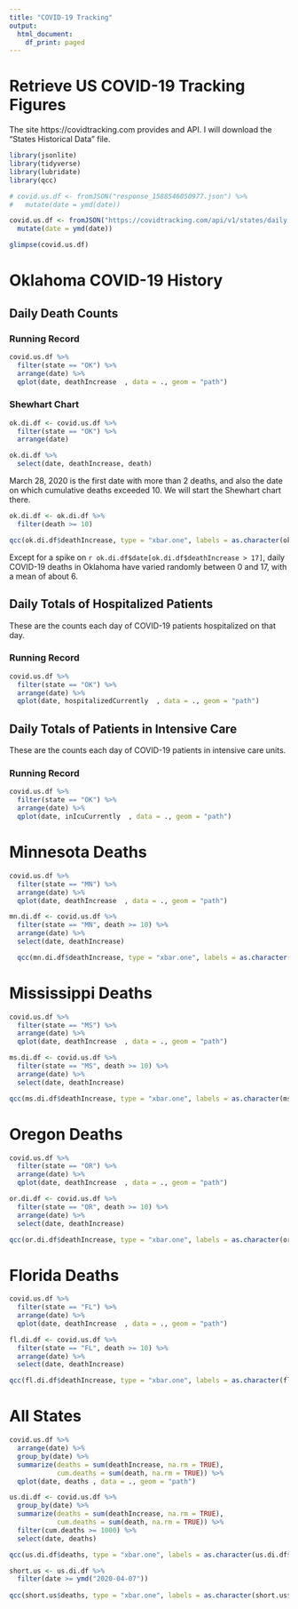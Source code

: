 ```yaml
---
title: "COVID-19 Tracking"
output:
  html_document:
    df_print: paged
---
```


# Retrieve US COVID-19 Tracking Figures

The site https://covidtracking.com provides and API. I will download the "States Historical Data" file.

```r

library(jsonlite)
library(tidyverse)
library(lubridate)
library(qcc)

# covid.us.df <- fromJSON("response_1588546050977.json") %>%
#   mutate(date = ymd(date))

covid.us.df <- fromJSON("https://covidtracking.com/api/v1/states/daily.json") %>%
  mutate(date = ymd(date))

glimpse(covid.us.df)

```

# Oklahoma COVID-19 History

## Daily Death Counts

### Running Record

```r

covid.us.df %>%
  filter(state == "OK") %>%
  arrange(date) %>%
  qplot(date, deathIncrease  , data = ., geom = "path")

```

### Shewhart Chart

```r

ok.di.df <- covid.us.df %>%
  filter(state == "OK") %>%
  arrange(date)

ok.di.df %>% 
  select(date, deathIncrease, death)

```

March 28, 2020 is the first date with more than 2 deaths, and also the date on which cumulative deaths exceeded 10. We will start the Shewhart chart there.

```r

ok.di.df <- ok.di.df %>% 
  filter(death >= 10)

qcc(ok.di.df$deathIncrease, type = "xbar.one", labels = as.character(ok.di.df$date))

```

Except for a spike on `r ok.di.df$date[ok.di.df$deathIncrease > 17]`, daily COVID-19 deaths in Oklahoma have varied randomly between 0 and 17, with a mean of about 6.

## Daily Totals of Hospitalized Patients

These are the counts each day of COVID-19 patients hospitalized on that day.

### Running Record

```r

covid.us.df %>%
  filter(state == "OK") %>%
  arrange(date) %>%
  qplot(date, hospitalizedCurrently  , data = ., geom = "path")

```

## Daily Totals of Patients in Intensive Care

These are the counts each day of COVID-19 patients in intensive care units.

### Running Record

```r

covid.us.df %>%
  filter(state == "OK") %>%
  arrange(date) %>%
  qplot(date, inIcuCurrently  , data = ., geom = "path")

```

# Minnesota Deaths

```r
covid.us.df %>%
  filter(state == "MN") %>%
  arrange(date) %>%
  qplot(date, deathIncrease  , data = ., geom = "path")

```


```r

mn.di.df <- covid.us.df %>%
  filter(state == "MN", death >= 10) %>%
  arrange(date) %>%
  select(date, deathIncrease)

  qcc(mn.di.df$deathIncrease, type = "xbar.one", labels = as.character(mn.di.df$date))

```

# Mississippi Deaths

```r
covid.us.df %>%
  filter(state == "MS") %>%
  arrange(date) %>%
  qplot(date, deathIncrease  , data = ., geom = "path")

```

```r

ms.di.df <- covid.us.df %>%
  filter(state == "MS", death >= 10) %>%
  arrange(date) %>%
  select(date, deathIncrease)

qcc(ms.di.df$deathIncrease, type = "xbar.one", labels = as.character(ms.di.df$date))

```

# Oregon Deaths

```r
covid.us.df %>%
  filter(state == "OR") %>%
  arrange(date) %>%
  qplot(date, deathIncrease  , data = ., geom = "path")

```

```r

or.di.df <- covid.us.df %>%
  filter(state == "OR", death >= 10) %>%
  arrange(date) %>%
  select(date, deathIncrease)

qcc(or.di.df$deathIncrease, type = "xbar.one", labels = as.character(or.di.df$date))

```

# Florida Deaths

```r
covid.us.df %>%
  filter(state == "FL") %>%
  arrange(date) %>%
  qplot(date, deathIncrease  , data = ., geom = "path")

```

```r

fl.di.df <- covid.us.df %>%
  filter(state == "FL", death >= 10) %>%
  arrange(date) %>%
  select(date, deathIncrease)

qcc(fl.di.df$deathIncrease, type = "xbar.one", labels = as.character(fl.di.df$date))

```

# All States

```r

covid.us.df %>%
  arrange(date) %>%
  group_by(date) %>% 
  summarize(deaths = sum(deathIncrease, na.rm = TRUE), 
            cum.deaths = sum(death, na.rm = TRUE)) %>% 
  qplot(date, deaths , data = ., geom = "path")


```

```r

us.di.df <- covid.us.df %>%
  group_by(date) %>%
  summarize(deaths = sum(deathIncrease, na.rm = TRUE),
            cum.deaths = sum(death, na.rm = TRUE)) %>% 
  filter(cum.deaths >= 1000) %>%
  select(date, deaths)

qcc(us.di.df$deaths, type = "xbar.one", labels = as.character(us.di.df$date))

short.us <- us.di.df %>% 
  filter(date >= ymd("2020-04-07"))
  
qcc(short.us$deaths, type = "xbar.one", labels = as.character(short.us$date))

```

